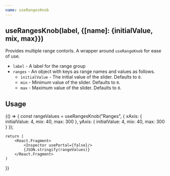 ```yaml
---
name: useRangesKnob
---
```


## useRangesKnob(label, {[name]: {initialValue, mix, max}})

Provides multiple range contorls. A wrapper around `useRangeKnob` for ease of use.

- `label` - A label for the range group
- `ranges` - An object with keys as range names and values as follows.
  - `initialValue` - The initial value of the slider. Defaults to `0`.
  - `min` - Minimum value of the slider. Defaults to `0`.
  - `max` - Maximum value of the slider. Defaults to `0`.


## Usage
<Playground>
{() => {
   const rangeValues = useRangesKnob("Ranges", {
    xAxis: {
      initialValue: 4,
      mix: 40,
      max: 300
    },
    yAxis: {
      initialValue: 4,
      mix: 40,
      max: 300
    }
  });

    return (
        <React.Fragment>
            <Inspector usePortal={false}/>
            {JSON.stringify(rangeValues)}
        </React.Fragment>
    )
  }}
</Playground>
